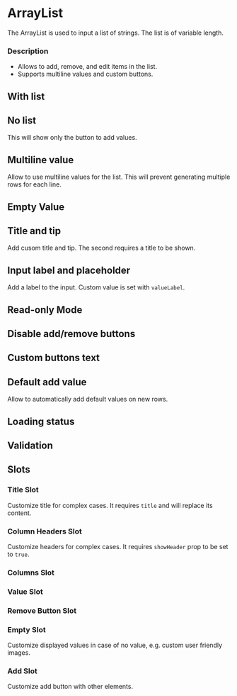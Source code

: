 
<Meta of={ArrayListStories} />

# ArrayList

The ArrayList is used to input a list of strings. The list is of variable length.

### Description

- Allows to add, remove, and edit items in the list.
- Supports multiline values and custom buttons.

## With list

<Canvas of={ArrayListStories.Default} />

## No list

This will show only the button to add values.

<Canvas of={ArrayListStories.NoList} />

## Multiline value

Allow to use multiline values for the list. This will prevent generating multiple rows for each line.

<Canvas of={ArrayListStories.MultilineValue} />

## Empty Value

<Canvas of={ArrayListStories.EmptyValue} />

## Title and tip

Add cusom title and tip. The second requires a title to be shown.

<Canvas of={ArrayListStories.TitleAndTip} />

## Input label and placeholder

Add a label to the input. Custom value is set with `valueLabel`.

<Canvas of={ArrayListStories.InputLabelAndPlaceholder} />

## Read-only Mode

<Canvas of={ArrayListStories.ReadOnlyMode} />

## Disable add/remove buttons

<Canvas of={ArrayListStories.DisableAddRemoveButtons} />

## Custom buttons text

<Canvas of={ArrayListStories.CustomButtonsText} />

## Default add value

Allow to automatically add default values on new rows.

<Canvas of={ArrayListStories.DefaultAddValue} />

## Loading status

<Canvas of={ArrayListStories.LoadingStatus} />

## Validation

<Canvas of={ArrayListStories.Validation} />

## Slots

### Title Slot

Customize title for complex cases. It requires `title` and will replace its content.

<Canvas of={ArrayListStories.TitleSlot} />

### Column Headers Slot

Customize headers for complex cases. It requires `showHeader` prop to be set to `true`.
  
<Canvas of={ArrayListStories.ColumnHeadersSlot} />

### Columns Slot

<Canvas of={ArrayListStories.ColumnsSlot} />

### Value Slot

<Canvas of={ArrayListStories.ValueSlot} />

### Remove Button Slot

<Canvas of={ArrayListStories.RemoveButtonSlot} />

### Empty Slot

Customize displayed values in case of no value, e.g. custom user friendly images.

<Canvas of={ArrayListStories.EmptySlot} />

### Add Slot

Customize add button with other elements.

<Canvas of={ArrayListStories.AddSlot} />
